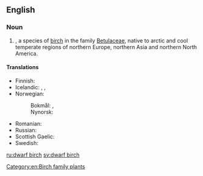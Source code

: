 ==English==
{{rfi}}
{{wikipedia}}
{{wikispecies|Betula nana}}

===Noun===
{{en-noun|head=[[dwarf]] [[birch]]|dwarf birches}}

# {{taxlink|Betula nana|species|noshow=1}}, a species of [[birch]] in the family [[Betulaceae]], native to arctic and cool temperate regions of northern Europe, northern Asia and northern North America.

====Translations====
{{trans-top|dwarf birch}}
* Finnish: {{t|fi|vaivaiskoivu}}
* Icelandic: {{t+|is|fjalldrapi|m}}, {{t|is|drapi|m}}, {{t|is|hrís|n}}
* Norwegian:
*: Bokmål: {{t|no|dvergbjørk|m|f}}, {{t|no|dvergbjerk|m|f}}
*: Nynorsk: {{t+|nn|dvergbjørk|f}}
{{trans-mid}}
* Romanian: {{t+|ro|mesteacăn pitic|m}}
* Russian: {{t|ru|берёза карликовая|f|sc=Cyrl}}
* Scottish Gaelic: {{t|gd|beith bheag|f}}
* Swedish: {{t|sv|dvärgbjörk|c}}
{{trans-bottom}}

[[Category:en:Birch family plants]]

[[ru:dwarf birch]]
[[sv:dwarf birch]]